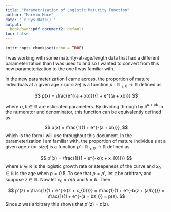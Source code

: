 ```yaml
---
title: "Parametrization of Logistic Maturity Function"
author: "Marvin Mace"
date: "`r Sys.Date()`"
output: 
  bookdown::pdf_document2: default
toc: false
---
```


\renewcommand{\[}{\begin{equation}}
\renewcommand{\]}{\end{equation}}

```r
knitr::opts_chunk$set(echo = TRUE)
```

I was working with some maturity-at-age/length data that had a different parameterization than I was used to and so I wanted to convert from this new parameterization to the one I was familiar with.

In the new parameterization I came across, the proportion of mature individuals at a given age $x$ (or size) is a function $p:\mathbb{R}_{\geq0} \rightarrow \mathbb{R}$ defined as

$$
p(x) = \frac{e^{(a + xb)}}{1 + e^{(a + xb)}}
$$

where $a, b \in \mathbb{R}$ are estimated parameters. By dividing through by $e^{a + xb}$ in the numerator and denominator, this function can be equivalently defined as

$$
p(x) = \frac{1}{1 + e^{-(a + xb)}},
$$
which is the form I will use throughout this document. In the parameterization I am familiar with, the proportion of mature individuals at a given age $x$ (or size) is a function $p':\mathbb{R}_{\geq 0} \rightarrow \mathbb{R}$ defined as

$$
p'(x) = \frac{1}{1 + e^{-k(x + x_{0})}}
$$
where $k \in \mathbb{R}$ is the logistic growth rate or steepeness of the curve and $x_{0} \in \mathbb{R}$ is the age when $p = 0.5$. To see that $p = p'$, let $z$ be arbitrary and suppose $z \in \mathbb{R}$. Now let $x_{0} = a/b$ and $k = b$. Then

$$
p'(z) = \frac{1}{1 + e^{-k(z + x_{0})}} = \frac{1}{1 + e^{-b(z + (a/b))}} = \frac{1}{1 + e^{-(a + bz )}} = p(z).
$$
Since $z$ was arbitrary this shows that $p'(z)$ = $p(z)$.


